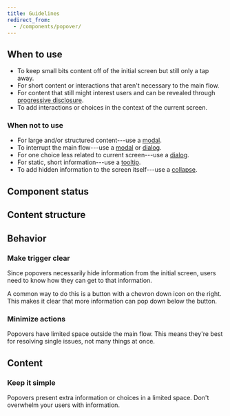 ```yaml
---
title: Guidelines
redirect_from:
  - /components/popover/
---
```


<ReactExample exampleId="Popover-default" />

## When to use

- To keep small bits content off of the initial screen but still only a tap away.
- For short content or interactions that aren't necessary to the main flow.
- For content that still might interest users and can be revealed through [progressive disclosure](/design-patterns/progressive-disclosure/).
- To add interactions or choices in the context of the current screen.

### When not to use

- For large and/or structured content---use a [modal](/components/overlay/modal/).
- To interrupt the main flow---use a [modal](/components/overlay/modal/) or [dialog](/components/overlay/dialog/).
- For one choice less related to current screen---use a [dialog](/components/overlay/dialog/).
- For static, short information---use a [tooltip](/components/overlay/tooltip/).
- To add hidden information to the screen itself---use a [collapse](/components/interaction/collapse/).

## Component status

<ComponentStatus component="Popover" />

## Content structure

<FigmaFile
  file="4QJZqvBvRrLu6t9mwObCkA"
  node="143%3A0"
  alt="Button: most common trigger to open popover, though other ways are possible; popover: wraps content and actions and can have a preferred position and alignment and/or overlap the button; content: wraps the main message or options; action area: optionally creates an area for actions associated with the whole popover, at least one of which should close the popover."
/>

## Behavior

### Make trigger clear

Since popovers necessarily hide information from the initial screen,
users need to know how they can get to that information.

A common way to do this is a button with a chevron down icon on the right.
This makes it clear that more information can pop down below the button.

<ReactExample exampleId="Popover-trigger" />

### Minimize actions

Popovers have limited space outside the main flow.
This means they're best for resolving single issues,
not many things at once.

<Guideline type="do" title="Focus actions">

<FigmaFile
  file="fannvRpkOJK6uxxT33EKaa"
  node="40%3A976"
  alt="A popover with the ability to add adult and child passengers and a single primary action."
/>
<FigmaFile
  file="fannvRpkOJK6uxxT33EKaa"
  node="40%3A852"
  alt="A popover with buttons to add passenger, add special meals, and add cabin bags."
/>

</Guideline>

## Content

### Keep it simple

Popovers present extra information or choices in a limited space.
Don't overwhelm your users with information.
